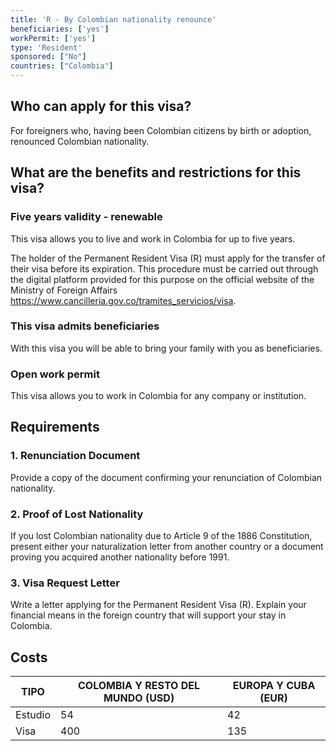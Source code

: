 ```yaml
---
title: 'R - By Colombian nationality renounce'
beneficiaries: ['yes']
workPermit: ['yes']
type: 'Resident'
sponsored: ["No"]
countries: ["Colombia"]
---
```

## Who can apply for this visa?

For foreigners who, having been Colombian citizens by birth or adoption, renounced Colombian nationality.

## What are the benefits and restrictions for this visa?

### Five **years validity - renewable**

This visa allows you to live and work in Colombia for up to five years.

The holder of the Permanent Resident Visa (R) must apply for the transfer of their visa before its expiration. This procedure must be carried out through the digital platform provided for this purpose on the official website of the Ministry of Foreign Affairs https://www.cancilleria.gov.co/tramites_servicios/visa.

### **This visa admits beneficiaries**

With this visa you will be able to bring your family with you as beneficiaries.

### Open **work permit**

This visa allows you to work in Colombia for any company or institution.

## Requirements

### 1. Renunciation Document

Provide a copy of the document confirming your renunciation of Colombian nationality.

### 2. Proof of Lost Nationality

If you lost Colombian nationality due to Article 9 of the 1886 Constitution, present either your naturalization letter from another country or a document proving you acquired another nationality before 1991.

### 3. Visa Request Letter

Write a letter applying for the Permanent Resident Visa (R). Explain your financial means in the foreign country that will support your stay in Colombia.

## Costs

| TIPO | COLOMBIA Y RESTO DEL MUNDO (USD) | EUROPA Y CUBA (EUR) |
| --- | --- | --- |
| Estudio | 54 | 42 |
| Visa | 400 | 135 |